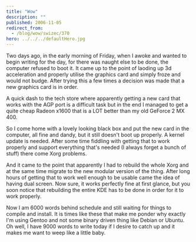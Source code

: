 ```yaml
---
title: "Wow"
description: ""
published: 2006-11-05
redirect_from:
  - /blog/wow/swizec/370
hero: ../../../defaultHero.jpg
---
```


Two days ago, in the early morning of Friday, when I awoke and wanted to begin writing for the day, for there was naught else to be done, the computer refused to boot it. It came up to the point of laoding up 3d acceleration and properly utilise the graphics card and simply froze and would not budge. After trying this a few times a decision was made that a new graphics card is in order.

A quick dash to the tech store where apparently getting a new card that works with the AGP port is a difficult task but in the end I managed to get a quite cheap Radeon x1600 that is a LOT better than my old GeForce 2 MX 400.

So I come home with a lovely looking black box and put the new card in the computer, all fine and dandy, but it still doesn't boot up properly. A kernel update is needed. After some time fiddling with getting that to work properly and support everything that's needed (I always forget a bunch of stuff) there come Xorg problems.

And it came to the point that apparently I had to rebuild the whole Xorg and at the same time migrate to the new modular version of the thing. After long hours of getting that to work well enough to be usable came the idea of having dual screen. Now sure, it works perfectly fine at first glance, but you soon notice that rebuilding the entire KDE has to be done in order for it to work properly.

Now I am 6000 words behind schedule and still waiting for things to compile and install. It is times like these that make me ponder why exactly I'm using Gentoo and not some binary driven thing like Debian or Ubuntu. Oh well, I have 9000 words to write today if I desire to catch up and it makes me want to weep like a little baby.
